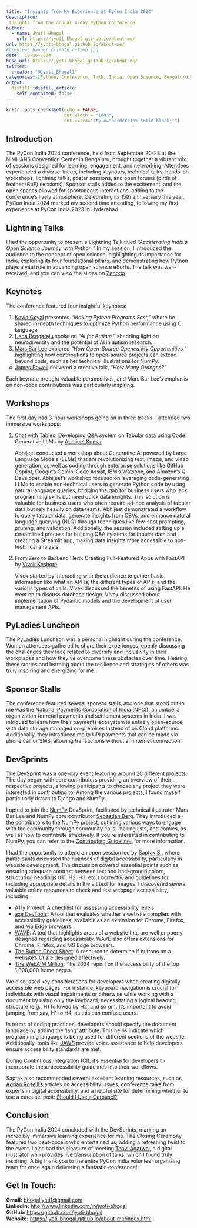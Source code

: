 ```yaml
---
title: "Insights from My Experience at PyCon India 2024"
description: 
 Insights from the annual 4-day Python conference
author:
  - name: Jyoti Bhogal
    url: https://jyoti-bhogal.github.io/about-me/
url: https://jyoti-bhogal.github.io/about-me/
#preview: banner_climate_action.jpg
date:  10-26-2024
base_url: https://jyoti-bhogal.github.io/about-me/
twitter:
  creator: "@Jyoti_Bhogal1"
categories: [Python, Conference, Talk, India, Open Science, Bengaluru, Lightning Talk] 
output:
  distill::distill_article:
    self_contained: false
---
```


```r
knitr::opts_chunk$set(echo = FALSE,
                      out.width = "100%",
                      out.extra="style='border:1px solid black;'")

```

## Introduction

The PyCon India 2024 conference, held from September 20-23 at the NIMHANS Convention Center in Bengaluru, brought together a vibrant mix of sessions designed for learning, engagement, and networking. Attendees experienced a diverse lineup, including keynotes, technical talks, hands-on workshops, lightning talks, poster sessions, and open forums (birds of feather (BoF) sessions). Sponsor stalls added to the excitement, and the open spaces allowed for spontaneous interactions, adding to the conference's lively atmosphere. Celebrating its 15th anniversary this year, PyCon India 2024 marked my second time attending, following my first experience at PyCon India 2023 in Hyderabad.

## Lightning Talks

I had the opportunity to present a Lightning Talk titled *"Accelerating India's Open Science Journey with Python."* In my session, I introduced the audience to the concept of open science, highlighting its importance for India, exploring its four foundational pillars, and demonstrating how Python plays a vital role in advancing open science efforts. The talk was well-received, and you can view the slides on [Zenodo](https://zenodo.org/records/13826028).

## Keynotes

The conference featured four insightful keynotes:

1. [Kovid Goyal](https://kovidgoyal.net/) presented *"Making Python Programs Fast,"* where he shared in-depth techniques to optimize Python performance using C language.  
2. [Usha Rengaraju](https://www.linkedin.com/in/usha-rengaraju-b570b7a2/) spoke on *"AI for Autism,"* shedding light on neurodiversity and the potential of AI in autism research.  
3. [Mars Bar Lee](https://www.linkedin.com/in/mars-lee/) explored *"How Open-Source Opened My Opportunities,"* highlighting how contributions to open-source projects can extend beyond code, such as her technical illustrations for NumPy.  
4. [James Powell](https://www.linkedin.com/in/dontusethiscode/) delivered a creative talk, *"How Many Oranges?"*

Each keynote brought valuable perspectives, and Mars Bar Lee’s emphasis on non-code contributions was particularly inspiring.

## Workshops 

The first day had 3-hour workshops going on in three tracks. I attended two immersive workshops:

1. Chat with Tables: Developing Q\&A system on Tabular data using Code Generative LLMs by [Abhijeet Kumar](https://www.linkedin.com/in/abhijeet-kumar-1aa8b0138/)

   Abhijeet conducted a workshop about Generative AI powered by Large Language Models (LLMs) that are revolutionizing text, image, and video generation, as well as coding through enterprise solutions like GitHub Copilot, Google’s Gemini Code Assist, IBM’s Watsonx, and Amazon’s Q Developer. Abhijeet's workshop focused on leveraging code-generating LLMs to enable non-technical users to generate Python code by using natural language queries, bridging the gap for business users who lack programming skills but need quick data insights. This solution is valuable for business users who often require ad-hoc analysis of tabular data but rely heavily on data teams. Abhijeet demonstrated a workflow to query tabular data, generate insights from CSVs, and enhance natural language querying (NLQ) through techniques like few-shot prompting, pruning, and validation. Additionally, the session included setting up a streamlined process for building Q\&A systems for tabular data and creating a Streamlit app, making data insights more accessible to non-technical analysts.

2. From Zero to Backend Hero: Creating Full-Featured Apps with FastAPI by [Vivek Keshore](https://www.linkedin.com/in/vivek-keshore/?original_referer=https%3A%2F%2Fwww%2Egoogle%2Ecom%2F&originalSubdomain=in)

   Vivek started by interacting with the audience to gather basic information like what an API is, the different types of APIs, and the various types of calls. Vivek discussed the benefits of using FastAPI. He went on to discuss database design. Vivek discussed about implementation of Pydantic models and the development of user management APIs.

## PyLadies Luncheon

The PyLadies Luncheon was a personal highlight during the conference. Women attendees gathered to share their experiences, openly discussing the challenges they face related to diversity and inclusivity in their workplaces and how they’ve overcome these obstacles over time. Hearing these stories and learning about the resilience and strategies of others was truly inspiring and energizing for me.

## Sponsor Stalls

The conference featured several sponsor stalls, and one that stood out to me was the [National Payments Corporation of India (NPCI)](https://www.linkedin.com/company/npci/), an umbrella organization for retail payments and settlement systems in India. I was intrigued to learn how their payments ecosystem is entirely open-source, with data storage managed on-premises instead of on Cloud platforms. Additionally, they introduced me to UPI payments that can be made via phone call or SMS, allowing transactions without an internet connection.

## DevSprints

The DevSprint was a one-day event featuring around 20 different projects. The day began with core contributors providing an overview of their respective projects, allowing participants to choose any project they were interested in contributing to. Among the various projects, I found myself particularly drawn to Django and NumPy.

I opted to join the [NumPy](https://github.com/numpy/numpy) DevSprint, facilitated by technical illustrator Mars Bar Lee and NumPy core contributor [Sebastian Berg](https://github.com/seberg). They introduced all the contributors to the NumPy project, outlining various ways to engage with the community through community calls, mailing lists, and comics, as well as how to contribute effectively. If you're interested in contributing to NumPy, you can refer to the [Contributing Guidelines](https://github.com/numpy/numpy/blob/main/CONTRIBUTING.rst) for more information.

I had the opportunity to attend an open session led by [Saptak S.](https://www.linkedin.com/in/saptaks/), where participants discussed the nuances of digital accessibility, particularly in website development. The discussion covered essential points such as ensuring adequate contrast between text and background colors, structuring headings (H1, H2, H3, etc.) correctly, and guidelines for including appropriate details in the alt text for images. I discovered several valuable online resources to check and test webpage accessibility, including:

* [A11y Project](https://www.a11yproject.com/checklist/): A checklist for assessing accessibility levels.  
* [axe DevTools](https://www.deque.com/axe/devtools/): A tool that evaluates whether a website complies with accessibility guidelines, available as an extension for Chrome, Firefox, and MS Edge browsers.  
* [WAVE](https://wave.webaim.org/): A tool that highlights areas of a website that are well or poorly designed regarding accessibility. WAVE also offers extensions for Chrome, Firefox, and MS Edge browsers.  
* [The Button Cheat Sheet](https://www.buttoncheatsheet.com/): A resource to determine if buttons on a website's UI are designed effectively.  
* [The WebAIM Million](https://webaim.org/projects/million/): The 2024 report on the accessibility of the top 1,000,000 home pages.

We discussed key considerations for developers when creating digitally accessible web pages. For instance, keyboard navigation is crucial for individuals with visual impairments or otherwise while working with a document by using only the keyboard, necessitating a logical heading structure (e.g., H1 followed by H2, and so on). It’s important to avoid jumping from say, H1 to H4, as this can confuse users.

In terms of coding practices, developers should specify the document language by adding the ‘lang’ attribute. This helps indicate which programming language is being used for different sections of the website. Additionally, tools like [JAWS](https://www.freedomscientific.com/products/software/jaws/) provide voice assistance to help developers ensure accessibility standards are met.

During Continuous Integration (CI), it’s essential for developers to incorporate these accessibility guidelines into their workflows.

Saptak also recommended several excellent learning resources, such as [Adrian Roselli’s](https://adrianroselli.com/tag/accessibility) articles on accessibility issues, conference talks from experts in digital accessibility, and a helpful site for determining whether to use a carousel post: [Should I Use a Carousel?](https://shouldiuseacarousel.com/)

## Conclusion

The PyCon India 2024 concluded with the DevSprints, marking an incredibly immersive learning experience for me. The Closing Ceremony featured two beat-boxers who entertained us, adding a refreshing twist to the event. I also had the pleasure of meeting [Tanvi Agarwal](https://www.linkedin.com/in/tanvi-agarwal-sillystrokes/), a digital illustrator who provides live transcription of talks, which I found truly inspiring. A big thank you to the entire PyCon India volunteer organizing team for once again delivering a fantastic conference\!

## Get In Touch:

**Gmail:** [bhogaljyoti1@gmail.com](mailto:bhogaljyoti1@gmail.com)   
**LinkedIn:** [http://www.linkedin.com/in/jyoti-bhogal](http://www.linkedin.com/in/jyoti-bhogal)  
**GitHub:** [https://github.com/jyoti-bhogal](https://github.com/jyoti-bhogal)   
**Website:** [https://jyoti-bhogal.github.io/about-me/index.html](https://jyoti-bhogal.github.io/about-me/index.html) 

